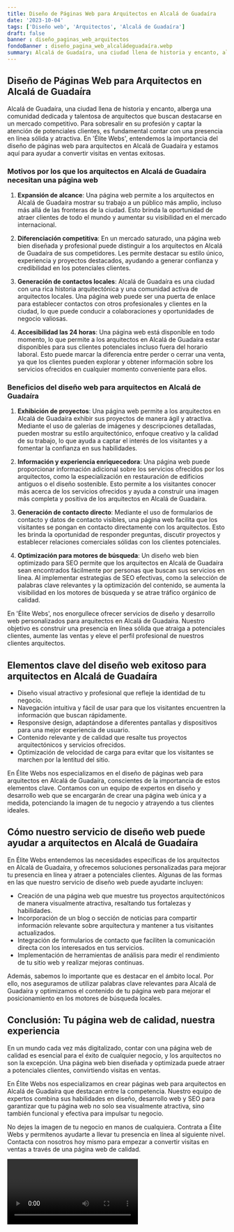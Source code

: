 ```yaml
---
title: Diseño de Páginas Web para Arquitectos en Alcalá de Guadaíra
date: '2023-10-04'
tags: ['Diseño web', 'Arquitectos', 'Alcalá de Guadaíra']
draft: false
banner : diseño_paginas_web_arquitectos
fondoBanner : diseño_pagina_web_alcaládeguadaíra.webp
summary: Alcalá de Guadaíra, una ciudad llena de historia y encanto, alberga una comunidad dedicada y talentosa de arquitectos que buscan destacarse en un mercado competitivo. Para sobresalir en su profesión y captar la atención de potenciales clientes, es fundamental contar con una presencia en línea sólida y atractiva. En 'Élite Webs', entendemos la importancia del diseño de páginas web para arquitectos en Alcalá de Guadaíra y estamos aquí para ayudar a convertir visitas en ventas exitosas.
---
```


## Diseño de Páginas Web para Arquitectos en Alcalá de Guadaíra

Alcalá de Guadaíra, una ciudad llena de historia y encanto, alberga una comunidad dedicada y talentosa de arquitectos que buscan destacarse en un mercado competitivo. Para sobresalir en su profesión y captar la atención de potenciales clientes, es fundamental contar con una presencia en línea sólida y atractiva. En 'Élite Webs', entendemos la importancia del diseño de páginas web para arquitectos en Alcalá de Guadaíra y estamos aquí para ayudar a convertir visitas en ventas exitosas.

### Motivos por los que los arquitectos en Alcalá de Guadaíra necesitan una página web

1. **Expansión de alcance**: Una página web permite a los arquitectos en Alcalá de Guadaíra mostrar su trabajo a un público más amplio, incluso más allá de las fronteras de la ciudad. Esto brinda la oportunidad de atraer clientes de todo el mundo y aumentar su visibilidad en el mercado internacional.

2. **Diferenciación competitiva**: En un mercado saturado, una página web bien diseñada y profesional puede distinguir a los arquitectos en Alcalá de Guadaíra de sus competidores. Les permite destacar su estilo único, experiencia y proyectos destacados, ayudando a generar confianza y credibilidad en los potenciales clientes.

3. **Generación de contactos locales**: Alcalá de Guadaíra es una ciudad con una rica historia arquitectónica y una comunidad activa de arquitectos locales. Una página web puede ser una puerta de enlace para establecer contactos con otros profesionales y clientes en la ciudad, lo que puede conducir a colaboraciones y oportunidades de negocio valiosas.

4. **Accesibilidad las 24 horas**: Una página web está disponible en todo momento, lo que permite a los arquitectos en Alcalá de Guadaíra estar disponibles para sus clientes potenciales incluso fuera del horario laboral. Esto puede marcar la diferencia entre perder o cerrar una venta, ya que los clientes pueden explorar y obtener información sobre los servicios ofrecidos en cualquier momento conveniente para ellos.

### Beneficios del diseño web para arquitectos en Alcalá de Guadaíra

1. **Exhibición de proyectos**: Una página web permite a los arquitectos en Alcalá de Guadaíra exhibir sus proyectos de manera ágil y atractiva. Mediante el uso de galerías de imágenes y descripciones detalladas, pueden mostrar su estilo arquitectónico, enfoque creativo y la calidad de su trabajo, lo que ayuda a captar el interés de los visitantes y a fomentar la confianza en sus habilidades.

2. **Información y experiencia enriquecedora**: Una página web puede proporcionar información adicional sobre los servicios ofrecidos por los arquitectos, como la especialización en restauración de edificios antiguos o el diseño sostenible. Esto permite a los visitantes conocer más acerca de los servicios ofrecidos y ayuda a construir una imagen más completa y positiva de los arquitectos en Alcalá de Guadaíra.

3. **Generación de contacto directo**: Mediante el uso de formularios de contacto y datos de contacto visibles, una página web facilita que los visitantes se pongan en contacto directamente con los arquitectos. Esto les brinda la oportunidad de responder preguntas, discutir proyectos y establecer relaciones comerciales sólidas con los clientes potenciales.

4. **Optimización para motores de búsqueda**: Un diseño web bien optimizado para SEO permite que los arquitectos en Alcalá de Guadaíra sean encontrados fácilmente por personas que buscan sus servicios en línea. Al implementar estrategias de SEO efectivas, como la selección de palabras clave relevantes y la optimización del contenido, se aumenta la visibilidad en los motores de búsqueda y se atrae tráfico orgánico de calidad.

En 'Élite Webs', nos enorgullece ofrecer servicios de diseño y desarrollo web personalizados para arquitectos en Alcalá de Guadaíra. Nuestro objetivo es construir una presencia en línea sólida que atraiga a potenciales clientes, aumente las ventas y eleve el perfil profesional de nuestros clientes arquitectos.

<GifSeo />

<Cta />

## Elementos clave del diseño web exitoso para arquitectos en Alcalá de Guadaíra

- Diseño visual atractivo y profesional que refleje la identidad de tu negocio.
- Navegación intuitiva y fácil de usar para que los visitantes encuentren la información que buscan rápidamente.
- Responsive design, adaptándose a diferentes pantallas y dispositivos para una mejor experiencia de usuario.
- Contenido relevante y de calidad que resalte tus proyectos arquitectónicos y servicios ofrecidos.
- Optimización de velocidad de carga para evitar que los visitantes se marchen por la lentitud del sitio.

En Élite Webs nos especializamos en el diseño de páginas web para arquitectos en Alcalá de Guadaíra, conscientes de la importancia de estos elementos clave. Contamos con un equipo de expertos en diseño y desarrollo web que se encargarán de crear una página web única y a medida, potenciando la imagen de tu negocio y atrayendo a tus clientes ideales.

## Cómo nuestro servicio de diseño web puede ayudar a arquitectos en Alcalá de Guadaíra

En Élite Webs entendemos las necesidades específicas de los arquitectos en Alcalá de Guadaíra, y ofrecemos soluciones personalizadas para mejorar tu presencia en línea y atraer a potenciales clientes. Algunas de las formas en las que nuestro servicio de diseño web puede ayudarte incluyen:

- Creación de una página web que muestre tus proyectos arquitectónicos de manera visualmente atractiva, resaltando tus fortalezas y habilidades.
- Incorporación de un blog o sección de noticias para compartir información relevante sobre arquitectura y mantener a tus visitantes actualizados.
- Integración de formularios de contacto que faciliten la comunicación directa con los interesados en tus servicios.
- Implementación de herramientas de análisis para medir el rendimiento de tu sitio web y realizar mejoras continuas.

Además, sabemos lo importante que es destacar en el ámbito local. Por ello, nos aseguramos de utilizar palabras clave relevantes para Alcalá de Guadaíra y optimizamos el contenido de tu página web para mejorar el posicionamiento en los motores de búsqueda locales.

## Conclusión: Tu página web de calidad, nuestra experiencia

En un mundo cada vez más digitalizado, contar con una página web de calidad es esencial para el éxito de cualquier negocio, y los arquitectos no son la excepción. Una página web bien diseñada y optimizada puede atraer a potenciales clientes, convirtiendo visitas en ventas.

En Élite Webs nos especializamos en crear páginas web para arquitectos en Alcalá de Guadaíra que destacan entre la competencia. Nuestro equipo de expertos combina sus habilidades en diseño, desarrollo web y SEO para garantizar que tu página web no solo sea visualmente atractiva, sino también funcional y efectiva para impulsar tu negocio.

No dejes la imagen de tu negocio en manos de cualquiera. Contrata a Élite Webs y permítenos ayudarte a llevar tu presencia en línea al siguiente nivel. Contacta con nosotros hoy mismo para empezar a convertir visitas en ventas a través de una página web de calidad.

<Video />

<CtaBot job='Arquitectos' city='Alcalá de Guadaíra'/>

<Gmaps query='Alcalá de Guadaíra+españa+maps' />